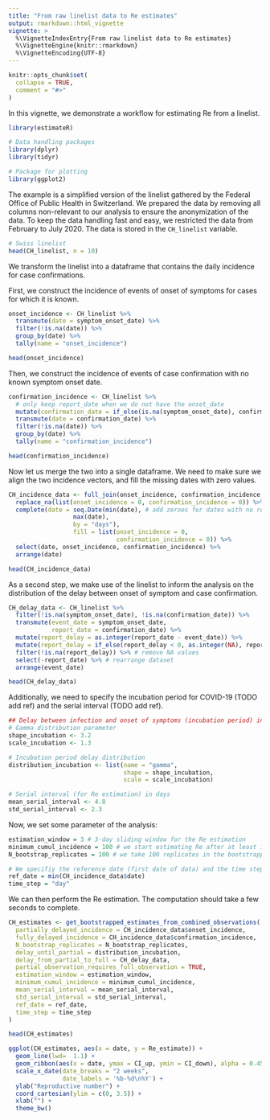 ```yaml
---
title: "From raw linelist data to Re estimates"
output: rmarkdown::html_vignette
vignette: >
  %\VignetteIndexEntry{From raw linelist data to Re estimates}
  %\VignetteEngine{knitr::rmarkdown}
  %\VignetteEncoding{UTF-8}
---
```


```r
knitr::opts_chunk$set(
  collapse = TRUE,
  comment = "#>"
)
```

In this vignette, we demonstrate a workflow for estimating Re from a linelist.

```r
library(estimateR)

# Data handling packages
library(dplyr)
library(tidyr)

# Package for plotting
library(ggplot2)
```

The example is a simplified version of the linelist gathered by the Federal Office of Public Health in Switzerland.
We prepared the data by removing all columns non-relevant to our analysis to ensure the anonymization of the data.
To keep the data handling fast and easy, we restricted the data from February to July 2020.
The data is stored in the `CH_linelist` variable.
```r
# Swiss linelist
head(CH_linelist, n = 10)
```
We transform the linelist into a dataframe that contains the daily incidence for case confirmations.

First, we construct the incidence of events of onset of symptoms for cases for which it is known.
```r
onset_incidence <- CH_linelist %>%
  transmute(date = symptom_onset_date) %>%
  filter(!is.na(date)) %>%
  group_by(date) %>%
  tally(name = "onset_incidence")

head(onset_incidence)
```
Then, we construct the incidence of events of case confirmation with no known symptom onset date.
```r
confirmation_incidence <- CH_linelist %>%
  # only keep report_date when we do not have the onset_date
  mutate(confirmation_date = if_else(is.na(symptom_onset_date), confirmation_date, as.Date(NA))) %>%
  transmute(date = confirmation_date) %>%
  filter(!is.na(date)) %>%
  group_by(date) %>%
  tally(name = "confirmation_incidence")

head(confirmation_incidence)
```
Now let us merge the two into a single dataframe. We need to make sure we align the two incidence vectors, and fill the missing dates with zero values.

```r
CH_incidence_data <- full_join(onset_incidence, confirmation_incidence, by = 'date') %>%
  replace_na(list(onset_incidence = 0, confirmation_incidence = 0)) %>%
  complete(date = seq.Date(min(date), # add zeroes for dates with no reported case
                  max(date),
                  by = "days"),
                  fill = list(onset_incidence = 0,
                              confirmation_incidence = 0)) %>%
  select(date, onset_incidence, confirmation_incidence) %>%
  arrange(date)

head(CH_incidence_data)
```
As a second step, we make use of the linelist to inform the analysis on the distribution of the delay between onset of symptom and case confirmation.

```r
CH_delay_data <- CH_linelist %>%
  filter(!is.na(symptom_onset_date), !is.na(confirmation_date)) %>%
  transmute(event_date = symptom_onset_date,
            report_date = confirmation_date) %>% 
  mutate(report_delay = as.integer(report_date - event_date)) %>% 
  mutate(report_delay = if_else(report_delay < 0, as.integer(NA), report_delay)) %>%  # curate negative delays
  filter(!is.na(report_delay)) %>% # remove NA values
  select(-report_date) %>% # rearrange dataset
  arrange(event_date)

head(CH_delay_data)
```

Additionally, we need to specify the incubation period for COVID-19 (TODO add ref) and the serial interval (TODO add ref).
```r
## Delay between infection and onset of symptoms (incubation period) in days
# Gamma distribution parameter
shape_incubation <- 3.2
scale_incubation <- 1.3

# Incubation period delay distribution
distribution_incubation <- list(name = "gamma", 
                                shape = shape_incubation, 
                                scale = scale_incubation)

# Serial interval (for Re estimation) in days
mean_serial_interval <- 4.8
std_serial_interval <- 2.3
```

Now, we set some parameter of the analysis:
```r
estimation_window = 3 # 3-day sliding window for the Re estimation
minimum_cumul_incidence = 100 # we start estimating Re after at least 100 cases have been recorded
N_bootstrap_replicates = 100 # we take 100 replicates in the bootstrapping procedure

# We specifiy the reference date (first date of data) and the time step of data.
ref_date = min(CH_incidence_data$date)
time_step = "day"
```

We can then perform the Re estimation. The computation should take a few seconds to complete.
```r
CH_estimates <- get_bootstrapped_estimates_from_combined_observations(
  partially_delayed_incidence = CH_incidence_data$onset_incidence,
  fully_delayed_incidence = CH_incidence_data$confirmation_incidence,
  N_bootstrap_replicates = N_bootstrap_replicates,
  delay_until_partial = distribution_incubation,
  delay_from_partial_to_full = CH_delay_data,
  partial_observation_requires_full_observation = TRUE,
  estimation_window = estimation_window,
  minimum_cumul_incidence = minimum_cumul_incidence,
  mean_serial_interval = mean_serial_interval,
  std_serial_interval = std_serial_interval,
  ref_date = ref_date,
  time_step = time_step
)

head(CH_estimates)
```

```r
ggplot(CH_estimates, aes(x = date, y = Re_estimate)) +
  geom_line(lwd=  1.1) +
  geom_ribbon(aes(x = date, ymax = CI_up, ymin = CI_down), alpha = 0.45, colour = NA) +
  scale_x_date(date_breaks = "2 weeks",
               date_labels = '%b-%d\n%Y') +
  ylab("Reproductive number") +
  coord_cartesian(ylim = c(0, 3.5)) +
  xlab("") +
  theme_bw()
```
